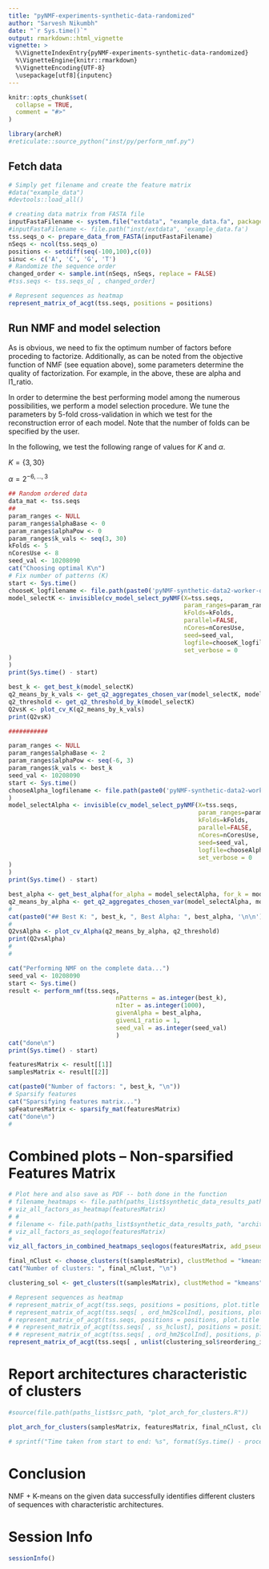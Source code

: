 ```yaml
---
title: "pyNMF-experiments-synthetic-data-randomized"
author: "Sarvesh Nikumbh"
date: "`r Sys.time()`"
output: rmarkdown::html_vignette
vignette: >
  %\VignetteIndexEntry{pyNMF-experiments-synthetic-data-randomized}
  %\VignetteEngine{knitr::rmarkdown}
  %\VignetteEncoding{UTF-8}
  \usepackage[utf8]{inputenc}
---
```


```r
knitr::opts_chunk$set(
  collapse = TRUE,
  comment = "#>"
)
```

```r
library(archeR)
#reticulate::source_python("inst/py/perform_nmf.py")
```

## Fetch data

```r

# Simply get filename and create the feature matrix
#data("example_data")
#devtools::load_all()

# creating data matrix from FASTA file
inputFastaFilename <- system.file("extdata", "example_data.fa", package = "archeR", mustWork = TRUE)
#inputFastaFilename <- file.path("inst/extdata", 'example_data.fa') 
tss.seqs_o <- prepare_data_from_FASTA(inputFastaFilename)
nSeqs <- ncol(tss.seqs_o)
positions <- setdiff(seq(-100,100),c(0))
sinuc <- c('A', 'C', 'G', 'T')
# Randomize the sequence order
changed_order <- sample.int(nSeqs, nSeqs, replace = FALSE)
#tss.seqs <- tss.seqs_o[ , changed_order]

```


```r
# Represent sequences as heatmap
represent_matrix_of_acgt(tss.seqs, positions = positions)

```

## Run NMF and model selection

As is obvious, we need to fix the optimum number of factors before proceding to factorize. 
Additionally, as can be noted from the objective function of NMF (see equation above), some parameters determine the quality of factorization. 
For example, in the above, these are alpha and l1_ratio.

In order to determine the best performing model among the numerous possibilities, we perform a model selection procedure. 
We tune the parameters by 5-fold cross-validation in which we test for the reconstruction error of each model.
Note that the number of folds can be specified by the user.

In the following, we test the following range of values for $K$ and $\alpha$.

$K = \{3, 30\}$

$\alpha = 2^{-6,\ldots,3}$

```r
## Random ordered data
data_mat <- tss.seqs
##
param_ranges <- NULL
param_ranges$alphaBase <- 0
param_ranges$alphaPow <- 0
param_ranges$k_vals <- seq(3, 30)
kFolds <- 5
nCoresUse <- 8
seed_val <- 10208090
cat("Choosing optimal K\n")
# Fix number of patterns (K)
start <- Sys.time()
chooseK_logfilename <- file.path(paste0('pyNMF-synthetic-data2-worker-output-chooseK-',                     paste(Sys.Date(), format(Sys.time(), "%X"), sep='-'), '.txt'))
model_selectK <- invisible(cv_model_select_pyNMF(X=tss.seqs, 
                                                 param_ranges=param_ranges, 
                                                 kFolds=kFolds, 
                                                 parallel=FALSE, 
                                                 nCores=nCoresUse, 
                                                 seed=seed_val,
                                                 logfile=chooseK_logfilename,
                                                 set_verbose = 0
)
)
print(Sys.time() - start)

best_k <- get_best_k(model_selectK)
q2_means_by_k_vals <- get_q2_aggregates_chosen_var(model_selectK, model_selectK$k_vals, mean)
q2_threshold <- get_q2_threshold_by_k(model_selectK)
Q2vsK <- plot_cv_K(q2_means_by_k_vals)
print(Q2vsK)

###########

param_ranges <- NULL
param_ranges$alphaBase <- 2
param_ranges$alphaPow <- seq(-6, 3)
param_ranges$k_vals <- best_k
seed_val <- 10208090
start <- Sys.time()
chooseAlpha_logfilename <- file.path(paste0('pyNMF-synthetic-data2-worker-output-chooseAlpha-',                                                               paste(Sys.Date(), format(Sys.time(), "%X"), sep='-'), '.txt')
)
model_selectAlpha <- invisible(cv_model_select_pyNMF(X=tss.seqs,
                                                     param_ranges=param_ranges,
                                                     kFolds=kFolds,
                                                     parallel=FALSE,
                                                     nCores=nCoresUse,
                                                     seed=seed_val,
                                                     logfile=chooseAlpha_logfilename,
                                                     set_verbose = 0
)
)
print(Sys.time() - start)

best_alpha <- get_best_alpha(for_alpha = model_selectAlpha, for_k = model_selectK, min_or_max = min)
q2_means_by_alpha <- get_q2_aggregates_chosen_var(model_selectAlpha, model_selectAlpha$alpha, mean)
#
cat(paste0("## Best K: ", best_k, ", Best Alpha: ", best_alpha, '\n\n'))
#
Q2vsAlpha <- plot_cv_Alpha(q2_means_by_alpha, q2_threshold)
print(Q2vsAlpha)
#
# 
```

```r
cat("Performing NMF on the complete data...")
seed_val <- 10208090
start <- Sys.time()
result <- perform_nmf(tss.seqs, 
                              nPatterns = as.integer(best_k),
                              nIter = as.integer(1000),
                              givenAlpha = best_alpha,
                              givenL1_ratio = 1,
                              seed_val = as.integer(seed_val)
                              )
cat("done\n")
print(Sys.time() - start)


```


```r
featuresMatrix <- result[[1]]
samplesMatrix <- result[[2]]

```



```r
cat(paste0("Number of factors: ", best_k, "\n"))
# Sparsify features
cat("Sparsifying features matrix...")
spFeaturesMatrix <- sparsify_mat(featuresMatrix)
cat("done\n")
#
```


# Combined plots -- Non-sparsified Features Matrix
```r
# Plot here and also save as PDF -- both done in the function
# filename_heatmaps <- file.path(paths_list$synthetic_data_results_path, "architectures-as-patterns-pyNMF-sparsified-heatmaps.pdf")
# viz_all_factors_as_heatmap(featuresMatrix)
# #
# filename <- file.path(paths_list$synthetic_data_results_path, "architectures-as-patterns-pyNMF-non-sparsified.pdf")
# viz_all_factors_as_seqlogo(featuresMatrix)
#
viz_all_factors_in_combined_heatmaps_seqlogos(featuresMatrix, add_pseudo_counts = F)
```



```r

final_nClust <- choose_clusters(t(samplesMatrix), clustMethod = "kmeans", nCluster_vals_test = seq(3,20))
cat("Number of clusters: ", final_nClust, "\n")

clustering_sol <- get_clusters(t(samplesMatrix), clustMethod = "kmeans", final_nClust)

```


```r
# Represent sequences as heatmap
# represent_matrix_of_acgt(tss.seqs, positions = positions, plot.title = "Given")
# represent_matrix_of_acgt(tss.seqs[ , ord_hm2$colInd], positions, plot.title = "After NMF")
# represent_matrix_of_acgt(tss.seqs, positions = positions, plot.title = "Given")
# # represent_matrix_of_acgt(tss.seqs[ , ss_hclust], positions = positions, plot.title = "hclust")
# # represent_matrix_of_acgt(tss.seqs[ , ord_hm2$colInd], positions, plot.title = "ord_hm2")
represent_matrix_of_acgt(tss.seqs[ , unlist(clustering_sol$reordering_idx)], positions, plot.title = "NMF+kmeans")


```

# Report architectures characteristic of clusters

```r
#source(file.path(paths_list$src_path, "plot_arch_for_clusters.R"))

plot_arch_for_clusters(samplesMatrix, featuresMatrix, final_nClust, clustering_sol, tss.seqs, positions)

# sprintf("Time taken from start to end: %s", format(Sys.time() - processStart, digits = 5, trim = F))
```

# Conclusion
NMF + K-means on the given data successfully identifies different clusters of sequences with characteristic architectures.



# Session Info
```r
sessionInfo()
```



